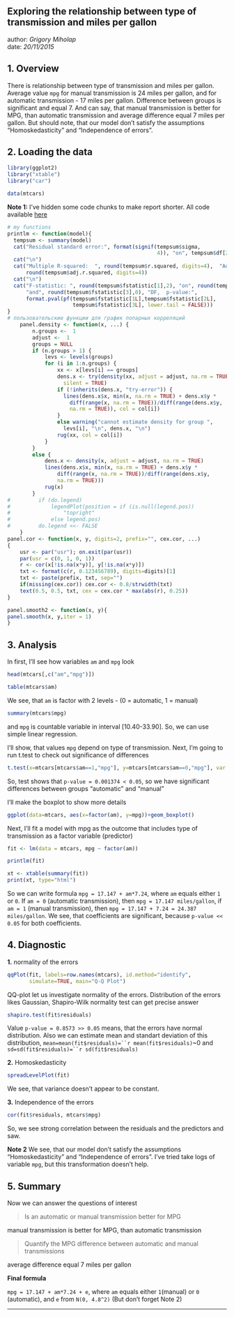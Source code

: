 ## Exploring the relationship between type of transmission and miles per gallon

author: *Grigory Miholap*  
date: *20/11/2015*

## 1. Overview
There is relationship between type of transmission and miles per gallon. Average value `mpg` for manual transmission is 24 miles per gallon, and for automatic transmission - 17 miles per gallon. Difference between groups is significant and equal 7. And can say, that manual transmission is better for MPG, than automatic transmission and average difference equal 7 miles per gallon. But should note, that our model don't satisfy the assumptions "Homoskedasticity" and "Independence of errors".

## 2. Loading the data
```r
library(ggplot2)
library("xtable")
library("car")
```
```r
data(mtcars)
```


**Note 1:** I've hidden some code chunks to make report shorter. All code available [here](https://github.com/Grag2015/Coursera/blob/master/6_Regression%20Models/project.Rmd)

```r
# my functions
printlm <- function(model){
  tempsum <- summary(model)
  cat("Residual standard error:", format(signif(tempsum$sigma, 
                                                4)), "on", tempsum$df[2L], "degrees of freedom")
  cat("\n")
  cat("Multiple R-squared:  ", round(tempsum$r.squared, digits=4),	"Adjusted R-squared:  ",
      round(tempsum$adj.r.squared, digits=4))
  cat("\n")
  cat("F-statistic: ", round(tempsum$fstatistic[1],2), "on", round(tempsum$fstatistic[2],0), 
      "and", round(tempsum$fstatistic[3],0), "DF,  p-value:",
      format.pval(pf(tempsum$fstatistic[1L],tempsum$fstatistic[2L], 
                     tempsum$fstatistic[3L], lower.tail = FALSE)))
}
# пользовательские функции для график попарных корреляций
    panel.density <- function(x, ...) {
        n.groups <-  1
        adjust <-  1
        groups = NULL
        if (n.groups > 1) {
            levs <- levels(groups)
            for (i in 1:n.groups) {
                xx <- x[levs[i] == groups]
                dens.x <- try(density(xx, adjust = adjust, na.rm = TRUE), 
                  silent = TRUE)
                if (!inherits(dens.x, "try-error")) {
                  lines(dens.x$x, min(x, na.rm = TRUE) + dens.x$y * 
                    diff(range(x, na.rm = TRUE))/diff(range(dens.x$y, 
                    na.rm = TRUE)), col = col[i])
                }
                else warning("cannot estimate density for group ", 
                  levs[i], "\n", dens.x, "\n")
                rug(xx, col = col[i])
            }
        }
        else {
            dens.x <- density(x, adjust = adjust, na.rm = TRUE)
            lines(dens.x$x, min(x, na.rm = TRUE) + dens.x$y * 
                diff(range(x, na.rm = TRUE))/diff(range(dens.x$y, 
                na.rm = TRUE)))
            rug(x)
        }
#         if (do.legend) 
#             legendPlot(position = if (is.null(legend.pos)) 
#                 "topright"
#             else legend.pos)
#         do.legend <<- FALSE
    }
panel.cor <- function(x, y, digits=2, prefix="", cex.cor, ...)
{
    usr <- par("usr"); on.exit(par(usr))
    par(usr = c(0, 1, 0, 1))
    r <- cor(x[!is.na(x*y)], y[!is.na(x*y)])
    txt <- format(c(r, 0.123456789), digits=digits)[1]
    txt <- paste(prefix, txt, sep="")
    if(missing(cex.cor)) cex.cor <- 0.8/strwidth(txt)
    text(0.5, 0.5, txt, cex = cex.cor * max(abs(r), 0.25))
}

panel.smooth2 <- function(x, y){
panel.smooth(x, y,iter = 1)
}
```

## 3. Analysis
In first, I'll see how variables `am` and `mpg` look
```r
head(mtcars[,c("am","mpg")])
```

```r
table(mtcars$am)
```

We see, that `am` is factor with 2 levels - (0 = automatic, 1 = manual)

```r
summary(mtcars$mpg)
```

and `mpg` is countable variable in interval [10.40-33.90]. So, we can use simple linear regression.

I'll show, that values `mpg` depend on type of transmission.
Next, I'm going to run t.test to check out significance of differences
```r
t.test(x=mtcars[mtcars$am==1,"mpg"], y=mtcars[mtcars$am==0,"mpg"], var.equal = F)
```

So, test shows that `p-value = 0.001374 < 0.05`, so we have significant differences between groups "automatic" and "manual"

I'll make the boxplot to show more details 
```r
ggplot(data=mtcars, aes(x=factor(am), y=mpg))+geom_boxplot()
```

Next, I'll fit a model with mpg as the outcome that includes type of transmission as a factor variable (predictor)
```r
fit <- lm(data = mtcars, mpg ~ factor(am))
```
```r
printlm(fit)
```
```r
xt <- xtable(summary(fit))
print(xt, type="html")
```

So we can write formula `mpg = 17.147 + am*7.24`, where `am` equals either `1` or `0`. If `am = 0` (automatic transmission), then `mpg = 17.147 miles/gallon`, if `am = 1` (manual transmission), then `mpg = 17.147 + 7.24 = 24.387 miles/gallon`. We see, that coefficients are significant, because `p-value << 0.05` for both coefficients. 

## 4. Diagnostic
**1.** normality of the errors
```r
qqPlot(fit, labels=row.names(mtcars), id.method="identify",
       simulate=TRUE, main="Q-Q Plot")
```

QQ-plot let us investigate normality of the errors. 
Distribution of the errors likes Gaussian, Shapiro-Wilk normality test can get precise answer
```r
shapiro.test(fit$residuals)
```

Value `p-value = 0.8573 >> 0.05` means, that the errors have normal distribution. Also we can estimate mean and standart deviation of this distribution, 
`mean=mean(fit$residuals)=``r mean(fit$residuals)`~0 and `sd=sd(fit$residuals)=``r sd(fit$residuals)`

**2.** Homoskedasticity
```r
spreadLevelPlot(fit)
```

We see, that variance doesn't appear to be constant.  

**3.** Independence of the errors
```r
cor(fit$residuals, mtcars$mpg)
```
So, we see strong correlation between the residuals and the predictors and saw.

**Note 2** We see, that our model don't satisfy the assumptions "Homoskedasticity" and "Independence of errors". I've tried take logs of variable `mpg`, but this transformation doesn't help. 

## 5. Summary
Now we can answer the questions of interest 

>Is an automatic or manual transmission better for MPG

manual transmission is better for MPG, than automatic transmission

>Quantify the MPG difference between automatic and manual transmissions

average difference equal 7 miles per gallon

**Final formula**

`mpg = 17.147 + am*7.24 + e`, where `am` equals either `1`(manual) or `0` (automatic), and
`e` from `N(0, 4.8^2)` (But don't forget Note 2)

______
